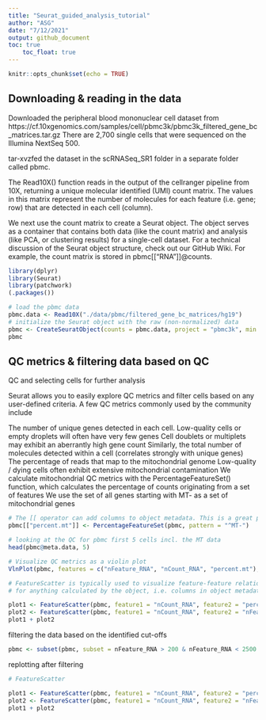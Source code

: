 ```yaml
---
title: "Seurat_guided_analysis_tutorial"
author: "ASG"
date: "7/12/2021"
output: github_document
toc: true
    toc_float: true
---
```


```r
knitr::opts_chunk$set(echo = TRUE)
```

## Downloading & reading in the data
Downloaded the peripheral blood mononuclear cell dataset from
https://cf.10xgenomics.com/samples/cell/pbmc3k/pbmc3k_filtered_gene_bc_matrices.tar.gz
There are 2,700 single cells that were sequenced on the Illumina NextSeq 500.

tar-xvzfed the dataset in the scRNASeq_SR1 folder in a separate folder called pbmc.

The Read10X() function reads in the output of the cellranger pipeline from 10X, returning a unique molecular identified (UMI) count matrix. The values in this matrix represent the number of molecules for each feature (i.e. gene; row) that are detected in each cell (column).

We next use the count matrix to create a Seurat object. The object serves as a container that contains both data (like the count matrix) and analysis (like PCA, or clustering results) for a single-cell dataset. For a technical discussion of the Seurat object structure, check out our GitHub Wiki. For example, the count matrix is stored in pbmc[["RNA"]]@counts.

```r
library(dplyr)
library(Seurat)
library(patchwork)
(.packages())
```
```r
# load the pbmc data
pbmc.data <- Read10X("./data/pbmc/filtered_gene_bc_matrices/hg19")
# initialize the Seurat object with the raw (non-normalized) data
pbmc <- CreateSeuratObject(counts = pbmc.data, project = "pbmc3k", min.cells = 3, min.features = 200)
pbmc
```


## QC metrics & filtering data based on QC
QC and selecting cells for further analysis

Seurat allows you to easily explore QC metrics and filter cells based on any user-defined criteria. A few QC metrics commonly used by the community include

The number of unique genes detected in each cell.
Low-quality cells or empty droplets will often have very few genes
Cell doublets or multiplets may exhibit an aberrantly high gene count
Similarly, the total number of molecules detected within a cell (correlates strongly with unique genes)
The percentage of reads that map to the mitochondrial genome
Low-quality / dying cells often exhibit extensive mitochondrial contamination
We calculate mitochondrial QC metrics with the PercentageFeatureSet() function, which calculates the percentage of counts originating from a set of features
We use the set of all genes starting with MT- as a set of mitochondrial genes

```r
# The [[ operator can add columns to object metadata. This is a great place to stash QC stats
pbmc[["percent.mt"]] <- PercentageFeatureSet(pbmc, pattern = "^MT-")

# looking at the QC for pbmc first 5 cells incl. the MT data
head(pbmc@meta.data, 5)
```

```r
# Visualize QC metrics as a violin plot
VlnPlot(pbmc, features = c("nFeature_RNA", "nCount_RNA", "percent.mt"), log = TRUE, ncol = 3) # log = FALSE in original
```
```r
# FeatureScatter is typically used to visualize feature-feature relationships, but can be used
# for anything calculated by the object, i.e. columns in object metadata, PC scores etc.

plot1 <- FeatureScatter(pbmc, feature1 = "nCount_RNA", feature2 = "percent.mt")
plot2 <- FeatureScatter(pbmc, feature1 = "nCount_RNA", feature2 = "nFeature_RNA")
plot1 + plot2
```
filtering the data based on the identified cut-offs
```r
pbmc <- subset(pbmc, subset = nFeature_RNA > 200 & nFeature_RNA < 2500 & percent.mt < 5)
```

replotting after filtering
```r
# FeatureScatter 

plot1 <- FeatureScatter(pbmc, feature1 = "nCount_RNA", feature2 = "percent.mt")
plot2 <- FeatureScatter(pbmc, feature1 = "nCount_RNA", feature2 = "nFeature_RNA")
plot1 + plot2
```